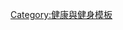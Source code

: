 {{Navbox
|name  = 酒與健康|title = [[酒與健康]]及相關社會問題
|listclass = hlist

<!-- Ethanol must be the title of the first group to represent that this template represents ethyl alcohol specifically. -->
| group1 = [[乙醇 (藥物)|酒精]]分類
| list1   ={{Navbox subgroup
| group1 = 依賴與危害
| list1  =
* [[身體依賴]]
* [[國際臨床測量學會]]指數：72/100
* [[1類致癌物]]

| group2 = 應用
| list2  =
* [[抗焦慮藥]]
* [[鎮靜劑]]
* [[欣快劑]]
* [[安眠藥]]
* [[自我醫療]]}}

| group2= 具體影響
| list2  =
* [[酒精與老化|老化]]
* [[酒精與癌症|癌症]]
** [[酒精與乳癌|乳癌]]
* [[情感障礙]]
* [[酒精對腦部的長期影響|對腦部的長期影響]]
* [[酒精與睡眠|睡眠]]
* [[酒精抗性]]

|group3  = [[藥物濫用預防]]
|list3   ={{Navbox subgroup
| group1 = 戒酒
| list1  =
* [[酒精解毒]]
* [[藥物康復]]
* [[匿名戒酒會]]

| group2 = 節制
| list2  =
* [[0-0-1-3]]
* [[含咖啡因酒類禁令]]
*[[禁酒令]]

| group3 =               酒與宗教
| list3  =
* [[基督教對酒的觀點]]
** [[聖經中的酒]]
* [[伊斯蘭飲食條規#酒|伊斯蘭教和酒]]
* [[酒神]]
}}

| group5 = 社會問題
| list5  =
* [[酒類廣告]]
* [[印第安人與酒]]
* [[酗酒]]
** [[血液酒精濃度]]
* [[家庭暴力]]
* [[酒後駕駛]]
** 中華人民共和國[[醉驾入刑]]
* [[酗酒厭食症]]
* [[法國悖論]]
* [[山露]]
* [[私酒]]
* [[酒與性]]
* [[罪孽稅]] / [[庇古稅]]
*[[禁酒運動]]
| group6 = 一般
| list6  =
* [[喝酒的短期影響|酒的短期影響]]
* [[喝酒的長期影響|酒的長期影響]]

}}<noinclude>
[[Category:健康與健身模板]]
</noinclude>
